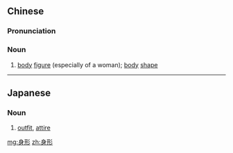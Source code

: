 ==Chinese==
{{zh-forms}}

===Pronunciation===
{{zh-pron
|m=shēnxíng
|c=san1 jing4
|cat=n
}}

===Noun===
{{zh-noun}}

# [[body]] [[figure]] (especially of a woman); [[body]] [[shape]]

----

==Japanese==
{{ja-kanjitab|み|なり|yomi=k}}

===Noun===
{{ja-noun|みなり}}

# [[outfit]], [[attire]]

[[mg:身形]]
[[zh:身形]]